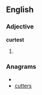 ==English==

===Adjective===
'''curtest'''

# {{superlative of|[[curt]]}}

===Anagrams===
* {{alphagram|cersttu}}
* [[cutters#English|cutters]]